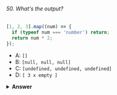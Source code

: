###### 50. What's the output?

```javascript
[1, 2, 3].map((num) => {
  if (typeof num === 'number') return;
  return num * 2;
});
```

- A: `[]`
- B: `[null, null, null]`
- C: `[undefined, undefined, undefined]`
- D: `[ 3 x empty ]`

<details>
<summary>
<b>Answer</b>
</summary>

#### Answer: C

When mapping over the array, the value of `num` is equal to the element it’s currently looping over. In this case, the elements are numbers, so the condition of the if statement `typeof num === "number"` returns `true`. The map function creates a new array and inserts the values returned from the function.

However, we don’t return a value. When we don’t return a value from the function, the function returns `undefined`. For every element in the array, the function block gets called, so for each element we return `undefined`.

</details>
